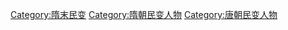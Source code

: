 [[Category:隋末民变|Category:隋末民变]]
[[Category:隋朝民变人物|Category:隋朝民变人物]]
[[Category:唐朝民变人物|Category:唐朝民变人物]]